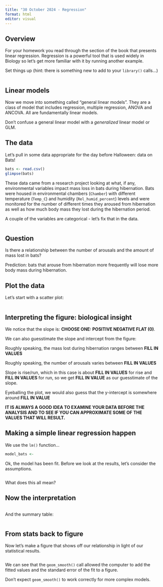 ```yaml
---
title: "30 October 2024 - Regression"
format: html
editor: visual
---
```


## Overview

For your homework you read through the section of the book that presents linear regression. Regression is a powerful tool that is used widely in Biology so let's get more familiar with it by running another example.

Set things up (hint: there is something new to add to your `library()` calls...)

```r

```

## Linear models

Now we move into something called "general linear models". They are a class of model that includes regression, multiple regression, ANOVA and ANCOVA. All are fundamentally linear models.

Don't confuse a general linear model with a *generalized* linear model or GLM.

## The data

Let's pull in some data appropriate for the day before Halloween: data on Bats!

```r
bats <- read.csv()
glimpse(bats)
```

These data came from a research project looking at what, if any, environmental variables impact mass loss in bats during hibernation. Bats were housed in environmental chambers (`Chamber`) with different temperature (`Temp_C`) and humidity (`Rel_humid_percent`) levels and were monitored for the number of different times they aroused from hibernation as well as how much body mass they lost during the hibernation period.

A couple of the variables are categorical - let's fix that in the data.

```r

```

## Question

Is there a relationship between the number of arousals and the amount of mass lost in bats?

Prediction: bats that arouse from hibernation more frequently will lose more body mass during hibernation.

## Plot the data

Let's start with a scatter plot:

```r

```

## Interpreting the figure: biological insight

We notice that the slope is: **CHOOSE ONE: POSITIVE NEGATIVE FLAT (0)**.

We can also guesstimate the slope and intercept from the figure:

Roughly speaking, the mass lost during hibernation ranges between **FILL IN VALUES**

Roughly speaking, the number of arousals varies between **FILL IN VALUES**

Slope is rise/run, which in this case is about **FILL IN VALUES** for rise and **FILL IN VALUES** for run, so we get **FILL IN VALUE** as our guesstimate of the slope.

Eyeballing the plot, we would also guess that the y-intercept is somewhere around **FILL IN VALUE**

**IT IS ALWAYS A GOOD IDEA TO EXAMINE YOUR DATA BEFORE THE ANALYSIS AND TO SEE IF YOU CAN APPROXIMATE SOME OF THE VALUES THAT WILL RESULT.**

## Making a simple linear regression happen

We use the `lm()` function...

```r
model_bats <- 
```

Ok, the model has been fit. Before we look at the results, let's consider the assumptions.

```r

```

What does this all mean?

## Now the interpretation

```r

```

And the summary table:

```r

```

## From stats back to figure

Now let's make a figure that shows off our relationship in light of our statistical results.

```r

```

We can see that the `geom_smooth()` call allowed the computer to add the fitted values and the standard error of the fit to a figure.

Don't expect `geom_smooth()` to work correctly for more complex models.
